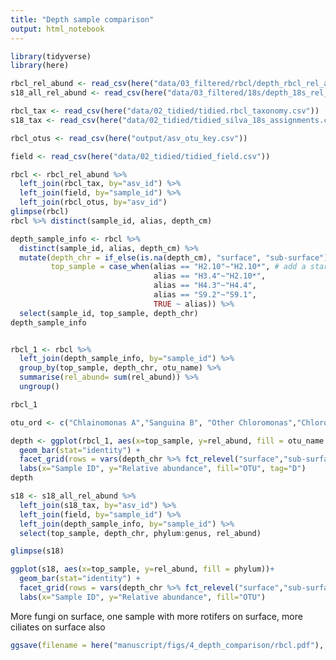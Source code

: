 ```yaml
---
title: "Depth sample comparison"
output: html_notebook
---
```


```r
library(tidyverse)
library(here)
```

```r
rbcl_rel_abund <- read_csv(here("data/03_filtered/rbcl/depth_rbcl_rel_abund.csv"))
s18_all_rel_abund <- read_csv(here("data/03_filtered/18s/depth_18s_rel_abund.csv"))

rbcl_tax <- read_csv(here("data/02_tidied/tidied.rbcl_taxonomy.csv"))
s18_tax <- read_csv(here("data/02_tidied/tidied_silva_18s_assignments.csv"))

rbcl_otus <- read_csv(here("output/asv_otu_key.csv"))

field <- read_csv(here("data/02_tidied/tidied_field.csv"))
```

```r
rbcl <- rbcl_rel_abund %>% 
  left_join(rbcl_tax, by="asv_id") %>% 
  left_join(field, by="sample_id") %>% 
  left_join(rbcl_otus, by="asv_id")
glimpse(rbcl)
rbcl %>% distinct(sample_id, alias, depth_cm)

depth_sample_info <- rbcl %>% 
  distinct(sample_id, alias, depth_cm) %>% 
  mutate(depth_chr = if_else(is.na(depth_cm), "surface", "sub-surface"),
         top_sample = case_when(alias == "H2.10"~"H2.10*", # add a star, same site, but different date
                                alias == "H3.4"~"H2.10*",
                                alias == "H4.3"~"H4.4",
                                alias == "S9.2"~"S9.1",
                                TRUE ~ alias)) %>% 
  select(sample_id, top_sample, depth_chr)
depth_sample_info


rbcl_1 <- rbcl %>% 
  left_join(depth_sample_info, by="sample_id") %>% 
  group_by(top_sample, depth_chr, otu_name) %>% 
  summarise(rel_abund= sum(rel_abund)) %>% 
  ungroup()

rbcl_1
```

```r

otu_ord <- c("Chlainomonas A","Sanguina B", "Other Chloromonas","Chloromonas krienitzii","Chloromonas muramotoi C","Chloromonas D", "Algae E","Chloromonas F", "Trebouxiophyceae G")

depth <- ggplot(rbcl_1, aes(x=top_sample, y=rel_abund, fill = otu_name %>% fct_relevel(otu_ord)))+
  geom_bar(stat="identity") +
  facet_grid(rows = vars(depth_chr %>% fct_relevel("surface","sub-surface"))) +
  labs(x="Sample ID", y="Relative abundance", fill="OTU", tag="D")
depth
```

```r
s18 <- s18_all_rel_abund %>% 
  left_join(s18_tax, by="asv_id") %>% 
  left_join(field, by="sample_id") %>% 
  left_join(depth_sample_info, by="sample_id") %>% 
  select(top_sample, depth_chr, phylum:genus, rel_abund)

glimpse(s18)
```

```r
ggplot(s18, aes(x=top_sample, y=rel_abund, fill = phylum))+
  geom_bar(stat="identity") +
  facet_grid(rows = vars(depth_chr %>% fct_relevel("surface","sub-surface"))) +
  labs(x="Sample ID", y="Relative abundance", fill="OTU")
```
More fungi on surface, one sample with more rotifers on surface, more ciliates on surface also


```r
ggsave(filename = here("manuscript/figs/4_depth_comparison/rbcl.pdf"), plot=depth)
```


